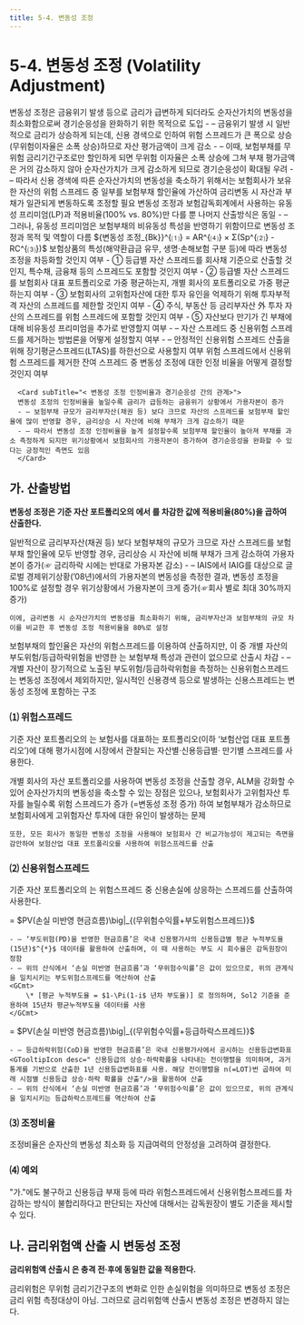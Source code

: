 ```yaml
---
title: 5-4. 변동성 조정 
---
```

# 5-4. 변동성 조정 (Volatility Adjustment)

<Accordion  activeIndex={[]}>
<AccordionTab header="변동성 조정의 역할">
    변동성 조정은 금융위기 발생 등으로 금리가 급변하게 되더라도 순자산가치의 변동성을 최소화함으로써 경기순응성을 완화하기 위한 목적으로 도입
    - – 금융위기 발생 시 일반적으로 금리가 상승하게 되는데, 신용 경색으로 인하여 위험 스프레드가 큰 폭으로 상승(무위험이자율은 소폭 상승)하므로 자산 평가금액이 크게 감소
    - – 이때, 보험부채를 무위험 금리기간구조로만 할인하게 되면 무위험 이자율은 소폭 상승에 그쳐 부채 평가금액은 거의 감소하지 않아 순자산가치가 크게 감소하게 되므로 경기순응성이 확대될 우려
    - – 따라서 신용 경색에 따른 순자산가치의 변동성을 축소하기 위해서는 보험회사가 보유한 자산의 위험 스프레드 중 일부를 보험부채 할인율에 가산하여 금리변동 시 자산과 부채가 일관되게 변동하도록 조정할 필요
</AccordionTab>
<AccordionTab header="변동성 조정과 유동성 프리미엄과 비교">
    변동성 조정과 보험감독회계에서 사용하는 유동성 프리미엄(LP)과 적용비율(100% vs. 80%)만 다를 뿐 나머지 산출방식은 동일
    - – 그러나, 유동성 프리미엄은 보험부채의 비유동성 특성을 반영하기 위함이므로 변동성 조정과 목적 및 역할이 다름
</AccordionTab>
<AccordionTab header="변동성 조정 산출을 위한 주요 고려사항">

<GMath title="변동성 조정">
    ${변동성 조정_{Bk}}^{⑴} = AR^{⑷} × Σ(Sp^{⑵} - RC^{⑶})$
</GMath>


  <Accordion  activeIndex={[]}>
  <AccordionTab header="⑴ Bucket : 보험부채 별로 변동성 조정 차등화 여부">
      보험상품의 특성(해약환급금 유무<GTooltipIcon desc="해약환급금이 없는 상품은 보험계약자의 해약율이 낮으므로 실질만기가 긴 특성"/>, 생명·손해보험 구분<GTooltipIcon desc="생명·장기손해보험은 계약만기가 길기 때문에 ALM 관리를 위한 장기 채권 투자비중이 높아지는 특성"/> 등)에 따라 변동성 조정을 차등화할 것인지 여부
  </AccordionTab>
  <AccordionTab header="⑵ Spread : 변동성 조정의 기초가 되는 위험 스프레드 선정기준">
      - ① 등급별 자산 스프레드를 회사채 기준으로 산출할 것인지, 특수채, 금융채 등의 스프레드도 포함할 것인지 여부
      - ② 등급별 자산 스프레드를 보험회사 대표 포트폴리오로 가중 평균하는지, 개별 회사의 포트폴리오로 가중 평균하는지 여부
      - ③ 보험회사의 고위험자산에 대한 투자 유인<GTooltipIcon desc="스프레드가 높은 고위험자산 포함시 할인율이 상승하여 부채가 감소하는 효과"/>을 억제하기 위해 투자부적격 자산의 스프레드를 제한<GTooltipIcon desc="투자부적격 자산에 대해서는 투자적격 자산의 스프레드를 한도로 인정"/>할 것인지 여부
      - ④ 주식, 부동산 등 금리부자산 外 투자 자산의 스프레드를 위험 스프레드에 포함할 것인지 여부
      - ⑤ 자산보다 만기가 긴 부채에 대해 비유동성 프리미엄을 추가로 반영할지 여부
  </AccordionTab>
  <AccordionTab header="⑶ Risk Correction : 변동성 조정과 관련이 없는 신용위험 스프레드 조정 방법">
      - – 자산 스프레드 중 신용위험 스프레드를 제거하는 방법론을 어떻게 설정할지 여부
      - – 안정적인 신용위험 스프레드 산출을 위해 장기평균스프레드(LTAS)를 하한선으로 사용할지 여부
  </AccordionTab>
  <AccordionTab header="⑷ Application Ratio : 변동성 조정 인정비율 결정">
      위험 스프레드에서 신용위험 스프레드를 제거한 잔여 스프레드 중 변동성 조정에 대한 인정 비율을 어떻게 결정할 것인지 여부

      <Card subTitle="< 변동성 조정 인정비율과 경기순응성 간의 관계>">
      변동성 조정의 인정비율을 높일수록 금리가 급등하는 금융위기 상황에서 가용자본이 증가
      - – 보험부채 규모가 금리부자산(채권 등) 보다 크므로 자산의 스프레드를 보험부채 할인율에 많이 반영할 경우, 금리상승 시 자산에 비해 부채가 크게 감소하기 때문
      - – 따라서 변동성 조정 인정비율을 높게 설정할수록 보험부채 할인율이 높아져 부채를 과소 측정하게 되지만 위기상황에서 보험회사의 가용자본이 증가하여 경기순응성을 완화할 수 있다는 긍정적인 측면도 있음
      </Card>
  </AccordionTab>
  </Accordion>

</AccordionTab>
</Accordion>

## 가. 산출방법 
**변동성 조정은 기준 자산 포트폴리오의  <OverlayDemo id="위험스프레드"/>에서 <OverlayDemo id="신용위험스프레드"/>를 차감한 값에 적용비율(80%)을 곱하여 산출한다.**

<Accordion activeIndex={[]}>
<AccordionTab header="변동성 조정 적용비율을 80%로 적용하는 이유 ">
    일반적으로 금리부자산(채권 등) 보다 보험부채의 규모가 크므로 자산 스프레드를 보험부채 할인율에 모두 반영할 경우, 금리상승 시 자산에 비해 부채가 크게 감소하여 가용자본이 증가(☞ 금리하락 시에는 반대로 가용자본 감소)
    - – IAIS에서 IAIG를 대상으로 글로벌 경제위기상황(’08년)에서의 가용자본의 변동성을 측정한 결과, 변동성 조정을 100%로 설정할 경우 위기상황에서 가용자본이 크게 증가(☞회사 별로 최대 30%까지 증가)

    이에, 금리변동 시 순자산가치의 변동성을 최소화하기 위해, 금리부자산과 보험부채의 규모 차이를 비교한 후 변동성 조정 적용비율을 80%로 설정
</AccordionTab>
<AccordionTab header="신용위험 스프레드를 차감하는 이유 ">
    보험부채의 할인율은 자산의 위험스프레드를 이용하여 산출하지만, 이 중 개별 자산의 부도위험/등급하락위험을 반영한 <OverlayDemo id="신용위험스프레드"/>는 보험부채 특성과 관련이 없으므로 <OverlayDemo id="변동성조정"/> 산출시 차감
    - – 개별 자산이 장기적으로 노출된 부도위험/등급하락위험을 측정하는 신용위험스프레드는 변동성 조정에서 제외하지만, 일시적인 신용경색 등으로 발생하는 신용스프레드는 변동성 조정에 포함하는 구조
</AccordionTab>
</Accordion>

### ⑴ 위험스프레드
기준 자산 포트폴리오의  <OverlayDemo id="위험스프레드"/>는 보험사를 대표하는 포트폴리오(이하 ‘보험산업 대표 포트폴리오’)에 대해 평가시점에 시장에서 관찰되는 자산별·신용등급별· 만기별 스프레드를 사용한다.

<Accordion activeIndex={[]}>
<AccordionTab header="보험산업 대표 포트폴리오를 사용하는 이유 ">
    개별 회사의 자산 포트폴리오를 사용하여 변동성 조정을 산출할 경우, ALM을 강화할 수 있어 순자산가치의 변동성을 축소할 수 있는 장점은 있으나, 보험회사가 고위험자산 투자를 늘릴수록 위험 스프레드가 증가 (=변동성 조정 증가) 하여 보험부채가 감소하므로 보험회사에게 고위험자산 투자에 대한 유인이 발생하는 문제

    또한, 모든 회사가 동일한 변동성 조정을 사용해야 보험회사 간 비교가능성이 제고되는 측면을 감안하여 보험산업 대표 포트폴리오를 사용하여 위험스프레드를 산출
</AccordionTab>
</Accordion>


### ⑵ 신용위험스프레드
기준 자산 포트폴리오의 <OverlayDemo id="신용위험스프레드"/>는 위험스프레드 중 신용손실에 상응하는 스프레드를 산출하여 사용한다.

<Accordion  activeIndex={[]}>
<AccordionTab header="부도위험스프레드 산출방법 ">
    <GMath title="부도위험을 반영한 현금흐름을 무위험수익률로 할인한 현재가치">
    = $PV(손실 미반영 현금흐름)\big|_{(무위험수익률+부도위험스프레드)}$
    </GMath>

    - – ‘부도위험(PD)을 반영한 현금흐름’은 국내 신용평가사의 신용등급별 평균 누적부도율 (15년)$^{*}$ 데이터를 활용하여 산출하며, 이 때 사용하는 부도 시 회수율은 감독원장이 정함
    - – 위의 산식에서 ‘손실 미반영 현금흐름’과 ‘무위험수익률’은 값이 있으므로, 위의 관계식을 일치시키는 부도위험스프레드를 역산하여 산출
    <GCmt> 
        \* [평균 누적부도율 = $1-\Pi(1-i$ 년차 부도율)] 로 정의하며, Sol2 기준을 준용하여 15년차 평균누적부도율 데이터를 사용
    </GCmt>

</AccordionTab>
<AccordionTab header="등급하락스프레드 산출방법 ">
    <GMath title="등급하락위험을 반영한 현금흐름을 무위험수익률로 할인한 현재가치">
    = $PV(손실 미반영 현금흐름)\big|_{(무위험수익률+등급하락스프레드)}$
    </GMath>

    - – 등급하락위험(CoD)을 반영한 현금흐름’은 국내 신용평가사에서 공시하는 신용등급변화표<GTooltipIcon desc=" 신용등급의 상승·하락확률을 나타내는 전이행렬을 의미하며, 과거 통계를 기반으로 산출한 1년 신용등급변화표를 사용. 해당 전이행렬을 n(=LOT)번 곱하여 미래 시점별 신용등급 상승·하락 확률을 산출"/>을 활용하여 산출
    - – 위의 산식에서 ‘손실 미반영 현금흐름’과 ‘무위험수익률’은 값이 있으므로, 위의 관계식을 일치시키는 등급하락스프레드를 역산하여 산출

</AccordionTab>
</Accordion>

### ⑶ 조정비율
조정비율은 순자산의 변동성 최소화 등 지급여력의 안정성을 고려하여 결정한다.

### ⑷ 예외
"가."에도 불구하고 신용등급 부재 등에 따라 위험스프레드에서 신용위험스프레드를 차감하는 방식이 불합리하다고 판단되는 자산에 대해서는 감독원장이 별도 기준을 제시할 수 있다.

## 나. 금리위험액 산출 시 변동성 조정 
**금리위험액 산출시 <OverlayDemo id="변동성조정"/>은 충격 전·후에 동일한 값을 적용한다.**

<Accordion activeIndex={[]}>
<AccordionTab header="금리위험액 산출시 변동성 조정은 변경하지 않는 이유 ">
    금리위험은 무위험 금리기간구조의 변화로 인한 손실위험을 의미하므로 변동성 조정은 금리 위험 측정대상이 아님. 그러므로 금리위험액 산출시 변동성 조정은 변경하지 않는다.
</AccordionTab>
</Accordion>
